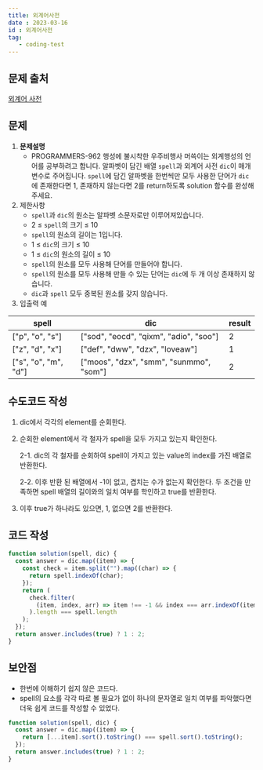 ```yaml
---
title: 외계어사전
date : 2023-03-16
id : 외계어사전
tag: 
   - coding-test
---
```


## 문제 출처
<a href="https://school.programmers.co.kr/learn/courses/30/lessons/120869" target="_blank" className="source">외계어 사전</a>

## 문제

1. **문제설명**
    - PROGRAMMERS-962 행성에 불시착한 우주비행사 머쓱이는 외계행성의 언어를 공부하려고 합니다. 알파벳이 담긴 배열 `spell`과 외계어 사전 `dic`이 매개변수로 주어집니다. `spell`에 담긴 알파벳을 한번씩만 모두 사용한 단어가 `dic`에 존재한다면 1, 존재하지 않는다면 2를 return하도록 solution 함수를 완성해주세요.
2. 제한사항
    - `spell`과 `dic`의 원소는 알파벳 소문자로만 이루어져있습니다.
    - 2 ≤ `spell`의 크기 ≤ 10
    - `spell`의 원소의 길이는 1입니다.
    - 1 ≤ `dic`의 크기 ≤ 10
    - 1 ≤ `dic`의 원소의 길이 ≤ 10
    - `spell`의 원소를 모두 사용해 단어를 만들어야 합니다.
    - `spell`의 원소를 모두 사용해 만들 수 있는 단어는 `dic`에 두 개 이상 존재하지 않습니다.
    - `dic`과 `spell` 모두 중복된 원소를 갖지 않습니다.
3. 입출력 예

| spell | dic | result |
| --- | --- | --- |
| ["p", "o", "s"] | ["sod", "eocd", "qixm", "adio", "soo"] | 2 |
| ["z", "d", "x"] | ["def", "dww", "dzx", "loveaw"] | 1 |
| ["s", "o", "m", "d"] | ["moos", "dzx", "smm", "sunmmo", "som"] | 2 |

## 수도코드 작성

1. dic에서 각각의 element를 순회한다.
2. 순회한 element에서 각 철자가 spell을 모두 가지고 있는지 확인한다. 
    
    2-1. dic의 각 철자를 순회하여 spell이 가지고 있는 value의 index를 가진 배열로 반환한다.
    
    2-2. 이후 반환 된 배열에서 -1이 없고, 겹치는 수가 없는지 확인한다. 두 조건을 만족하면 spell 배열의 길이와의 일치 여부를 학인하고 true를 반환한다.
    
3. 이후 true가 하나라도 있으면, 1, 없으면 2를 반환한다.

## 코드 작성

```jsx
function solution(spell, dic) {
  const answer = dic.map((item) => {
    const check = item.split("").map((char) => {
      return spell.indexOf(char);
    });
    return (
      check.filter(
        (item, index, arr) => item !== -1 && index === arr.indexOf(item)
      ).length === spell.length
    );
  });
  return answer.includes(true) ? 1 : 2;
}
```

## 보안점

- 한번에 이해하기 쉽지 않은 코드다.
- spell의 요소를 각각 따로 볼 필요가 없이 하나의 문자열로 일치 여부를 파악했다면 더욱 쉽게 코드를 작성할 수 있었다.
```js
function solution(spell, dic) {
  const answer = dic.map((item) => {
    return [...item].sort().toString() === spell.sort().toString();
  });
  return answer.includes(true) ? 1 : 2;
}
```